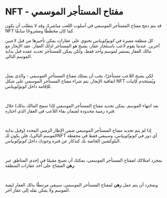# NFT - مفتاح المستأجر الموسمي  

<div className="note-box warning transparent">
  قد يتم دمج مفتاح المستأجر الموسمي في أسلوب اللعب مباشرةً، وقد لا يتطلب أن يكون NFT كما كان مخططًا ومشروحًا سابقًا.
</div>  

كل منطقة مميزة  في *كونوكوبياس* تحتوي على عقارات يمكن تأجيرها من قبل لاعبين آخرين. عندما يقوم لاعب باستئجار عقار، يصبح هو المستأجر لذلك العقار. عقد الإيجار مع مالك العقار يستمر لموسم واحد فقط، ولكن يمكن للمستأجر تجديد عقده قبل بداية الموسم التالي.  

</br>  

لكي يصبح اللاعب مستأجرًا، يجب أن يمتلك مفتاح المستأجر الموسمي - والذي يمثل اتفاقية الإيجار. يتم شراء مفتاح المستأجر الموسمي على شكل NFT ويُستخدم كإثبات للإقامة داخل *كونوكوبياس*.  

</br>  

بعد انتهاء الموسم، يمكن تجديد مفتاح المستأجر الموسمي (إذا سمح المالك بذلك) خلال فترة زمنية محدودة لضمان بقاء اللاعب في العقار الذي اختاره.  

</br>  

إذا لم يتم تجديد مفتاح المستأجر الموسمي ضمن الإطار الزمني المحدد (وقبل بداية الموسم التالي)، فلن يكون للـNFT أي دور في *كونوكوبياس*، وسيبقى فقط في محفظة البلوكشين الخاصة بك كتذكار عن فترة وجودك داخل *كونوكوبياس*.  

</br>  

بمجرد امتلاكك لمفتاح المستأجر الموسمي، يمكنك أن تصبح مقيمًا في إحدى المناطق عبر **رهن** المفتاح على أحد عقارات المنطقة.  

</br>  

وبمجرد أن يتم عمل **رهن** لمفتاح المستأجر الموسمي، سيبقى مرتبطًا بذلك العقار لبقية الموسم ولا يمكن نقله إلى عقار آخر.  

